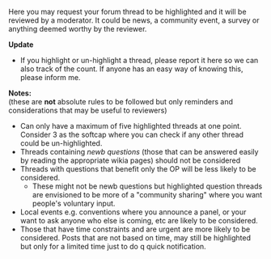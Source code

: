 Here you may request your forum thread to be highlighted and it will be reviewed by a moderator. It could be news, a community event, a survey or anything deemed worthy by the reviewer.

'''Update'''
* If you highlight or un-highlight a thread, please report it here so we can also track of the count. If anyone has an easy way of knowing this, please inform me.

'''Notes:'''<br />
(these are '''not''' absolute rules to be followed but only reminders and considerations that may be useful to reviewers)
*Can only have a maximum of five highlighted threads at one point. Consider 3 as the softcap where you can check if any other thread could be un-highlighted.
*Threads containing ''newb questions'' (those that can be answered easily by reading the appropriate wikia pages) should not be considered
*Threads with questions that benefit only the OP will be less likely to be considered.
** These might not be newb questions but highlighted question threads are envisioned to be more of a "community sharing" where you want people's voluntary input.
*Local events e.g. conventions where you announce a panel, or your want to ask anyone who else is coming, etc are likely to be considered.
*Those that have time constraints and are urgent are more likely to be considered. Posts that are not based on time, may still be highlighted but only for a limited time just to do q quick notification.<ac_metadata title="[Requests] Thread Highlighting"> </ac_metadata>
